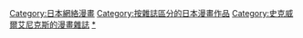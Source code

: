 [[Category:日本網絡漫畫|Category:日本網絡漫畫]]
[[Category:按雜誌區分的日本漫畫作品|Category:按雜誌區分的日本漫畫作品]]
[[Category:史克威爾艾尼克斯的漫畫雜誌|Category:史克威爾艾尼克斯的漫畫雜誌]]
[[Category:月刊少年GANGAN|*]]